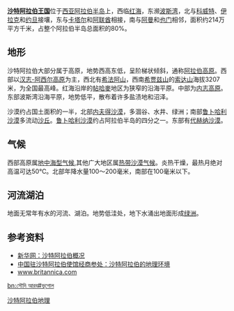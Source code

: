 {{noteTA
|T=zh-hans:沙特阿拉伯地理; zh-hk:沙地阿拉伯地理; zh-tw:沙烏地阿拉伯地理; zh-my:沙地阿拉伯地理
|G1=Country
|1=zh-hans:沙特阿拉伯; zh-hk:沙地阿拉伯; zh-tw:沙烏地阿拉伯; zh-my:沙地阿拉伯
}}
{{Country geography
|name = 沙特阿拉伯
|map = Saudi Arabia Topography.png
|map size = 250px
|continent = [[亚洲|亚洲]]
|region = [[西亚|西亚]]
|coordinates ={{coord|25|00|N|45|00|E|}} 
|area ranking = 世界排名13
|km area = 2,149,690
|percent land = 
|percent water = 
|km coastline = 2,640
|borders =4,415 km<br />伊拉克：814 km；约旦：728 km；科威特：222 km；阿曼：676 km；卡塔尔：60 km；阿联酋：457 km；也门：1458km
|highest point = [[索达山|索达山]] 3,000 m ; [[費瓦山|費瓦山]] 3,000 m
|lowest point = [[波斯湾|波斯湾]] 0 m
|longest river =
|largest lake =
}}
'''[[沙特阿拉伯王国|沙特阿拉伯王国]]'''位于[[西亚|西亚]][[阿拉伯半岛|阿拉伯半岛]]上，西临[[红海|红海]]，东濒[[波斯湾|波斯湾]]，北与[[科威特|科威特]]、[[伊拉克|伊拉克]]和[[约旦|约旦]]接壤，东与[[卡塔尔|卡塔尔]]和[[阿联酋|阿联酋]]相接，南与[[阿曼|阿曼]]和[[也门|也门]]相邻，面积约214万平方千米，占整个阿拉伯半岛总面积的80%。

==地形==
沙特阿拉伯大部分属于高原，地势西高东低，呈阶梯状倾斜，通称[[阿拉伯高原|阿拉伯高原]]。西部以[[汉志-阿西尔高原|汉志-阿西尔高原]]为主，西北有[[希法阿山|希法阿山]]，西南[[希贾兹山|希贾兹山]]的[[索达山|索达山]]海拔3207米，为全国最高峰。红海沿岸的[[帖哈麥|帖哈麥]]地区为狭窄的沿海平原。中部为[[内志高原|内志高原]]。东部波斯湾沿海平原，地势低平，散布着许多盐渍地和沼泽。

沙漠约占国土面积的一半，北部[[内夫得沙漠|内夫得沙漠]]，多涸谷、水井、绿洲；南部[[鲁卜哈利沙漠|鲁卜哈利沙漠]]多流动[[沙丘|沙丘]]。[[鲁卜哈利沙漠|鲁卜哈利沙漠]]约占阿拉伯半岛的四分之一。东部有[[代赫纳沙漠|代赫纳沙漠]]。
==气候==
西部高原属[[地中海型气候|地中海型气候]],其他广大地区属[[热带沙漠气候|热带沙漠气候]]。炎热干燥，最热月绝对高温可达50℃。北部年降水量100～200毫米，南部在100毫米以下。

==河流湖泊==
地面无常年有水的河流、湖泊。地势低洼处，地下水涌出地面形成[[绿洲|绿洲]]。
==参考资料==
*[http://news.xinhuanet.com/ziliao/2002-06/18/content_445928.htm 新华网：沙特阿拉伯概况] {{Wayback|url=http://news.xinhuanet.com/ziliao/2002-06/18/content_445928.htm |date=20120504224436 }}
*[http://sa.mofcom.gov.cn/accessory/201007/1279106277488.pdf 中国驻沙特阿拉伯使馆经商参处：沙特阿拉伯的地理环境]
*[http://www.britannica.com/EBchecked/topic/525348/Saudi-Arabia www.britannica.com] {{Wayback|url=http://www.britannica.com/EBchecked/topic/525348/Saudi-Arabia |date=20181225161108 }}

[[Category:沙特阿拉伯地理|沙特阿拉伯地理]]

[[bn:সৌদি_আরব#ভূগোল|bn:সৌদি আরব#ভূগোল]]